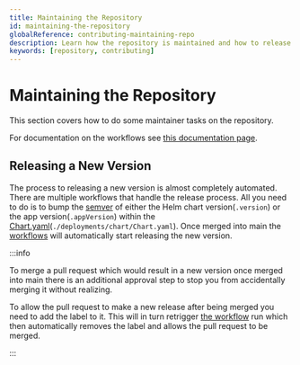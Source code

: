 ```yaml
---
title: Maintaining the Repository
id: maintaining-the-repository
globalReference: contributing-maintaining-repo
description: Learn how the repository is maintained and how to release a new version.
keywords: [repository, contributing]
---
```



# Maintaining the Repository

This section covers how to do some maintainer tasks on the repository.

For documentation on the workflows see [this documentation page](ref:contributing-github-workflows).

## Releasing a New Version

The process to releasing a new version is almost completely automated.
There are multiple workflows that handle the release process.
All you need to do is to bump the [semver](https://semver.org) of either
the Helm chart version(`.version`) or the app version(`.appVersion`)
within the [Chart.yaml](repo:deployments/chart/Chart.yaml)(`./deployments/chart/Chart.yaml`).
Once merged into main the [workflows](ref:contributing-github-workflows) will automatically start releasing the new version.

:::info

To merge a pull request which would result in a new version once merged into main
there is an additional approval step to stop you from accidentally merging it without realizing.

To allow the pull request to make a new release after being merged you need to add the <GithubLabel label="new release"/> label to it.
This will in turn retrigger [the workflow](ref:contributing-github-workflows#check-for-release) run
which then automatically removes the <GithubLabel label="needs approval"/> label and allows the pull request to be merged.

:::
